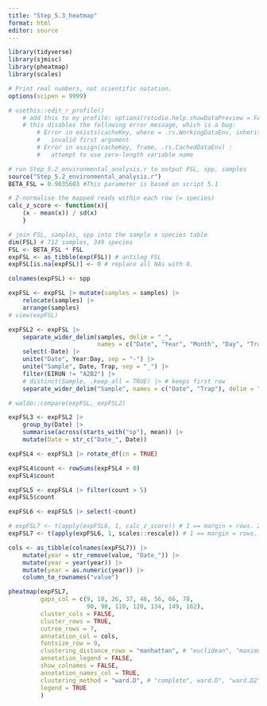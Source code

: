 ```yaml
---
title: "Step_5.3_heatmap"
format: html
editor: source
---
```


```r
library(tidyverse)
library(sjmisc)
library(pheatmap)
library(scales)

# Print real numbers, not scientific notation.
options(scipen = 9999)

# usethis::edit_r_profile() 
    # add this to my profile: options(rstudio.help.showDataPreview = FALSE) 
    # this disables the following error message, which is a bug: 
        # Error in exists(cacheKey, where = .rs.WorkingDataEnv, inherits = FALSE) : 
        #   invalid first argument
        # Error in assign(cacheKey, frame, .rs.CachedDataEnv) : 
        #   attempt to use zero-length variable name
```



```r
# run Step_5.2_environmental_analysis.r to output FSL, spp, samples
source("Step_5.2_environmental_analysis.r")
BETA_FSL = 0.9035603 #This parameter is based on script 5.1

# Z-normalise the mapped reads within each row (= species)
calc_z_score <- function(x){
    (x - mean(x)) / sd(x)
    }

```


```r
# join FSL, samples, spp into the sample x species table
dim(FSL) # 712 samples, 349 species
FSL <- BETA_FSL * FSL
expFSL <- as_tibble(exp(FSL)) # antilog FSL
expFSL[is.na(expFSL)] <- 0 # replace all NAs with 0.

colnames(expFSL) <- spp

expFSL <- expFSL |> mutate(samples = samples) |> 
    relocate(samples) |> 
    arrange(samples)
# view(expFSL)

expFSL2 <- expFSL |> 
    separate_wider_delim(samples, delim = "_", 
                         names = c("Date", "Year", "Month", "Day", "Trap", "EIRUN")) |> 
    select(-Date) |> 
    unite("Date", Year:Day, sep = "-") |> 
    unite("Sample", Date, Trap, sep = "_") |> 
    filter(EIRUN != "A2B2") |> 
    # distinct(Sample, .keep_all = TRUE) |> # keeps first row 
    separate_wider_delim("Sample", names = c("Date", "Trap"), delim = "_") 

# waldo::compare(expFSL, expFSL2)

expFSL3 <- expFSL2 |> 
    group_by(Date) |> 
    summarise(across(starts_with("sp"), mean)) |> 
    mutate(Date = str_c("Date_", Date)) 

expFSL4 <- expFSL3 |> rotate_df(cn = TRUE)

expFSL4$count <- rowSums(expFSL4 > 0) 
expFSL4$count

expFSL5 <- expFSL4 |> filter(count > 5) 
expFSL5$count

expFSL6 <- expFSL5 |> select(-count)

# expFSL7 <- t(apply(expFSL6, 1, calc_z_score)) # 1 == margin = rows. 2 == cols, z-score
expFSL7 <- t(apply(expFSL6, 1, scales::rescale)) # 1 == margin = rows. 2 == cols, pseudoprob
```

```r
cols <- as_tibble(colnames(expFSL7)) |> 
    mutate(year = str_remove(value, "Date_")) |> 
    mutate(year = year(year)) |> 
    mutate(year = as.numeric(year)) |> 
    column_to_rownames("value")

pheatmap(expFSL7, 
         gaps_col = c(9, 18, 26, 37, 46, 56, 66, 78, 
                      90, 98, 110, 120, 134, 149, 162),
         cluster_cols = FALSE,
         cluster_rows = TRUE,
         cutree_rows = 7,
         annotation_col = cols,
         fontsize_row = 9,
         clustering_distance_rows = "manhattan", # "euclidean", "maximum", "manhattan", "canberra", "binary" or "minkowski"
         annotation_legend = FALSE,
         show_colnames = FALSE,
         annotation_names_col = TRUE,
         clustering_method = "ward.D", # "complete", ward.D", "ward.D2", "single", "complete", "average" (= UPGMA), "mcquitty" (= WPGMA), "median" (= WPGMC) or "centroid" (= UPGMC).
         legend = TRUE
         )



    
```

